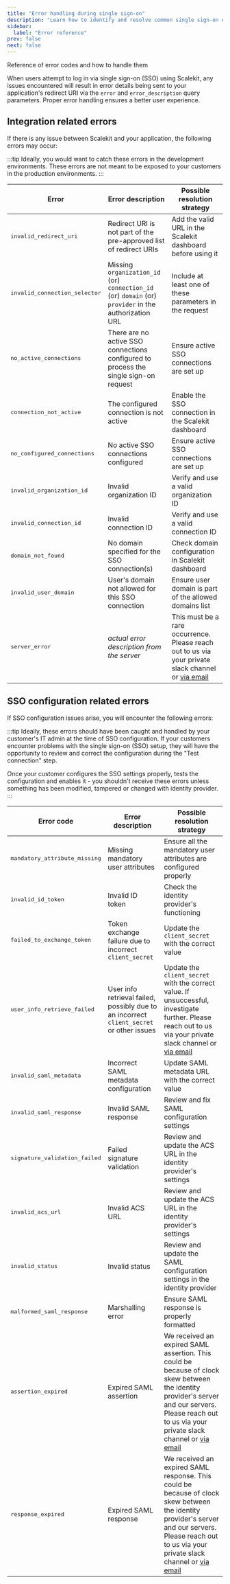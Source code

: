 ```yaml
---
title: "Error handling during single sign-on"
description: "Learn how to identify and resolve common single sign-on errors in Scalekit, ensuring a seamless authentication experience for your users"
sidebar:
  label: "Error reference"
prev: false
next: false
---
```


Reference of error codes and how to handle them

When users attempt to log in via single sign-on (SSO) using Scalekit, any issues encountered will result in error details being sent to your application's redirect URI via the `error` and `error_description` query parameters. Proper error handling ensures a better user experience.

## Integration related errors

If there is any issue between Scalekit and your application, the following errors may occur:

:::tip
Ideally, you would want to catch these errors in the development environments. These errors are not meant to be exposed to your customers in the production environments.
:::

| Error | Error description | Possible resolution strategy |
|-------|------------------|----------------------------|
| <pre>invalid_redirect_uri</pre> | Redirect URI is not part of the pre-approved list of redirect URIs | Add the valid URL in the Scalekit dashboard before using it |
| <pre>invalid_connection_selector</pre> | Missing `organization_id` (or) `connection_id` (or) `domain` (or) `provider` in the authorization URL | Include at least one of these parameters in the request |
| <pre>no_active_connections</pre> | There are no active SSO connections configured to process the single sign-on request | Ensure active SSO connections are set up |
| <pre>connection_not_active</pre> | The configured connection is not active | Enable the SSO connection in the Scalekit dashboard |
| <pre>no_configured_connections</pre> | No active SSO connections configured | Ensure active SSO connections are set up |
| <pre>invalid_organization_id</pre> | Invalid organization ID | Verify and use a valid organization ID |
| <pre>invalid_connection_id</pre> | Invalid connection ID | Verify and use a valid connection ID |
| <pre>domain_not_found</pre> | No domain specified for the SSO connection(s) | Check domain configuration in Scalekit dashboard |
| <pre>invalid_user_domain</pre> | User's domain not allowed for this SSO connection | Ensure user domain is part of the allowed domains list |
| <pre>server_error</pre> | _actual error description from the server_ | This must be a rare occurrence. Please reach out to us via your private slack channel or <a href="mailto:support@scalekit.com" target="_blank" rel="noopener">via email</a> |

## SSO configuration related errors

If SSO configuration issues arise, you will encounter the following errors:

:::tip
Ideally, these errors should have been caught and handled by your customer's IT admin at the time of SSO configuration. If your customers encounter problems with the single sign-on (SSO) setup, they will have the opportunity to review and correct the configuration during the "Test connection" step.

Once your customer configures the SSO settings properly, tests the configuration and enables it - you shouldn't receive these errors unless something has been modified, tampered or changed with identity provider.
:::

| Error code | Error description | Possible resolution strategy |
|------------|------------------|----------------------------|
| <pre>mandatory_attribute_missing</pre> | Missing mandatory user attributes | Ensure all the mandatory user attributes are configured properly |
| <pre>invalid_id_token</pre> | Invalid ID token | Check the identity provider's functioning |
| <pre>failed_to_exchange_token</pre> | Token exchange failure due to incorrect `client_secret` | Update the `client_secret` with the correct value |
| <pre>user_info_retrieve_failed</pre> | User info retrieval failed, possibly due to an incorrect `client_secret` or other issues | Update the `client_secret` with the correct value. If unsuccessful, investigate further. Please reach out to us via your private slack channel or <a href="mailto:support@scalekit.com" target="_blank" rel="noopener">via email</a> |
| <pre>invalid_saml_metadata</pre> | Incorrect SAML metadata configuration | Update SAML metadata URL with the correct value |
| <pre>invalid_saml_response</pre> | Invalid SAML response | Review and fix SAML configuration settings |
| <pre>signature_validation_failed</pre> | Failed signature validation | Review and update the ACS URL in the identity provider's settings |
| <pre>invalid_acs_url</pre> | Invalid ACS URL | Review and update the ACS URL in the identity provider's settings |
| <pre>invalid_status</pre> | Invalid status | Review and update the SAML configuration settings in the identity provider |
| <pre>malformed_saml_response</pre> | Marshalling error | Ensure SAML response is properly formatted |
| <pre>assertion_expired</pre> | Expired SAML assertion | We received an expired SAML assertion. This could be because of clock skew between the identity provider's server and our servers. Please reach out to us via your private slack channel or <a href="mailto:support@scalekit.com" target="_blank" rel="noopener">via email</a> |
| <pre>response_expired</pre> | Expired SAML response | We received an expired SAML response. This could be because of clock skew between the identity provider's server and our servers. Please reach out to us via your private slack channel or <a href="mailto:support@scalekit.com" target="_blank" rel="noopener">via email</a> |
